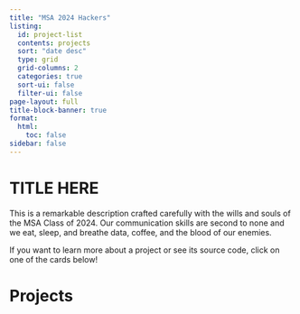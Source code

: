```yaml
---
title: "MSA 2024 Hackers"
listing:
  id: project-list
  contents: projects
  sort: "date desc"
  type: grid
  grid-columns: 2
  categories: true
  sort-ui: false
  filter-ui: false
page-layout: full
title-block-banner: true
format:
  html:
    toc: false
sidebar: false
---
```


# TITLE HERE

This is a remarkable description crafted carefully with the wills and souls of the MSA Class of 2024. Our communication skills are second to none and we eat, sleep, and breathe data, coffee, and the blood of our enemies.

If you want to learn more about a project or see its source code, click on one of the cards below!

# Projects